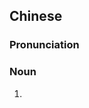 {{also|上联儿}}
==Chinese==
{{zh-forms|s=上联儿|type=21}}

===Pronunciation===
{{zh-pron
|m=shàngliánr
|cat=n
}}

===Noun===
{{zh-noun}}

# {{cmn-erhua form of|first line of a couplet on a scroll}}